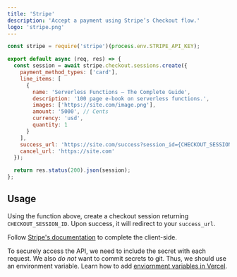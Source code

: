 ```yaml
---
title: 'Stripe'
description: 'Accept a payment using Stripe’s Checkout flow.'
logo: 'stripe.png'
---
```


```js
const stripe = require('stripe')(process.env.STRIPE_API_KEY);

export default async (req, res) => {
  const session = await stripe.checkout.sessions.create({
    payment_method_types: ['card'],
    line_items: [
      {
        name: 'Serverless Functions – The Complete Guide',
        description: '100 page e-book on serverless functions.',
        images: ['https://site.com/image.png'],
        amount: '5000', // Cents
        currency: 'usd',
        quantity: 1
      }
    ],
    success_url: 'https://site.com/success?session_id={CHECKOUT_SESSION_ID}',
    cancel_url: 'https://site.com'
  });

  return res.status(200).json(session);
};
```

## Usage

<Step number={1} title="Create Checkout Session" />

Using the function above, create a checkout session returning `CHECKOUT_SESSION_ID`.
Upon success, it will redirect to your `success_url`.

<Step number={2} title="Redirect to Checkout" />

Follow [Stripe's documentation](https://stripe.com/docs/payments/checkout/one-time) to complete the client-side.

<Step number={3} title="Add Environment Variables" />

To securely access the API, we need to include the secret with each request.
We also _do not_ want to commit secrets to git. Thus, we should use an environment variable.
Learn how to add [enviornment variables in Vercel](https://vercel.com/docs/environment-variables).
